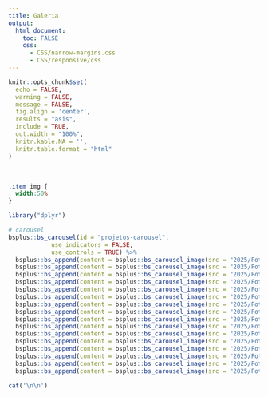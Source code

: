 ```yaml
---
title: Galeria
output:
  html_document:
    toc: FALSE
    css:
      - CSS/narrow-margins.css
      - CSS/responsive/css
---
```


<!--install and/or load all R packages-->
```r
knitr::opts_chunk$set(
  echo = FALSE,
  warning = FALSE,
  message = FALSE,
  fig.align = 'center',
  results = "asis",
  include = TRUE,
  out.width = "100%",
  knitr.kable.NA = '',
  knitr.table.format = "html"
)
```

<br>

```css
.item img {
  width:50%
}
```

```r
library("dplyr")

# carousel
bsplus::bs_carousel(id = "projetos-carousel",
            use_indicators = FALSE,
            use_controls = TRUE) %>%
  bsplus::bs_append(content = bsplus::bs_carousel_image(src = "2025/Fotos/01.jpeg")) %>%
  bsplus::bs_append(content = bsplus::bs_carousel_image(src = "2025/Fotos/02.jpeg")) %>%
  bsplus::bs_append(content = bsplus::bs_carousel_image(src = "2025/Fotos/03.jpeg")) %>%
  bsplus::bs_append(content = bsplus::bs_carousel_image(src = "2025/Fotos/04.jpeg")) %>%
  bsplus::bs_append(content = bsplus::bs_carousel_image(src = "2025/Fotos/05.jpeg")) %>%
  bsplus::bs_append(content = bsplus::bs_carousel_image(src = "2025/Fotos/06.jpeg")) %>%
  bsplus::bs_append(content = bsplus::bs_carousel_image(src = "2025/Fotos/07.jpeg")) %>%
  bsplus::bs_append(content = bsplus::bs_carousel_image(src = "2025/Fotos/08.jpeg")) %>%
  bsplus::bs_append(content = bsplus::bs_carousel_image(src = "2025/Fotos/09.jpeg")) %>%
  bsplus::bs_append(content = bsplus::bs_carousel_image(src = "2025/Fotos/10.jpeg")) %>%
  bsplus::bs_append(content = bsplus::bs_carousel_image(src = "2025/Fotos/11.jpeg")) %>%
  bsplus::bs_append(content = bsplus::bs_carousel_image(src = "2025/Fotos/12.jpeg")) %>%
  bsplus::bs_append(content = bsplus::bs_carousel_image(src = "2025/Fotos/13.jpeg")) %>%
  bsplus::bs_append(content = bsplus::bs_carousel_image(src = "2025/Fotos/14.jpeg")) %>%
  bsplus::bs_append(content = bsplus::bs_carousel_image(src = "2025/Fotos/15.jpeg")) %>%
  bsplus::bs_append(content = bsplus::bs_carousel_image(src = "2025/Fotos/16.jpeg"))

cat('\n\n')
```
